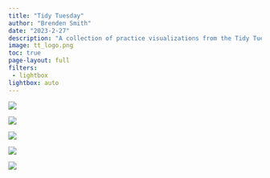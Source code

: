 ```yaml
---
title: "Tidy Tuesday"
author: "Brenden Smith"
date: "2023-2-27"
description: "A collection of practice visualizations from the Tidy Tuesday weekly data project."
image: tt_logo.png
toc: true
page-layout: full
filters: 
 - lightbox
lightbox: auto
---
```


::: grid
::: {.g-col-12 .g-col-md-6}
![](week27_viz.png){group="\"my-gallery"}
:::

::: {.g-col-12 .g-col-md-6}
![](tt-week-10-1.png){group="\"my-gallery"}
:::

::: {.g-col-12 .g-col-md-6}
![](tt-week-10-2.png){group="\"my-gallery"}
:::

::: {.g-col-12 .g-col-md-6}
![](tt-w8-2023.png){group="\"my-gallery"}
:::

::: {.g-col-12 .g-col-md-6}
![](tt-week9-test.jpg){group="\"my-gallery"}
:::
:::
